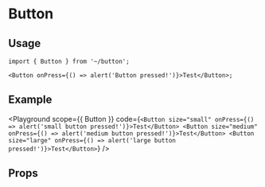 
# Button

<Description of={Button} />

## Usage

```tsx
import { Button } from '~/button';

<Button onPress={() => alert('Button pressed!')}>Test</Button>;
```

## Example

<Playground
  scope={{ Button }}
  code={`
<Button size="small" onPress={() => alert('small button pressed!')}>Test</Button>
<Button size="medium" onPress={() => alert('medium button pressed!')}>Test</Button>
<Button size="large" onPress={() => alert('large button pressed!')}>Test</Button>
  `}
/>

## Props

<Props of={Button} />
